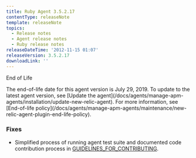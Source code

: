```yaml
---
title: Ruby Agent 3.5.2.17
contentType: releaseNote
template: releaseNote
topics:
  - Release notes
  - Agent release notes
  - Ruby release notes
releaseDateTime: '2012-11-15 01:07'
releaseVersion: 3.5.2.17
downloadLink: ''
---
```


End of Life

<Callout variant="important">
  The end-of-life date for this agent version is July 29, 2019. To update to the latest agent version, see [Update the agent](/docs/agents/manage-apm-agents/installation/update-new-relic-agent). For more information, see [End-of-life policy](/docs/agents/manage-apm-agents/maintenance/new-relic-agent-plugin-end-life-policy).
</Callout>

### Fixes

* Simplified process of running agent test suite and documented code contribution process in [GUIDELINES_FOR_CONTRIBUTING](https://github.com/newrelic/rpm/blob/master/CONTRIBUTING.md).
